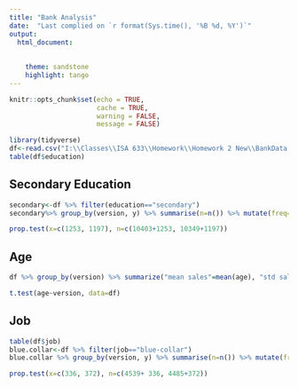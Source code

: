 ---
title: "Bank Analysis"
date:  "Last complied on `r format(Sys.time(), '%B %d, %Y')`"
output:
  html_document: 
  
    
    theme: sandstone
    highlight: tango
---

```{r setup, include=FALSE}
knitr::opts_chunk$set(echo = TRUE,
                      cache = TRUE, 
                      warning = FALSE,
                      message = FALSE)
```

```{r}
library(tidyverse)
df<-read.csv("I:\\Classes\\ISA 633\\Homework\\Homework 2 New\\BankData.csv")
table(df$education)
```

## Secondary Education

```{R}
secondary<-df %>% filter(education=="secondary")
secondary%>% group_by(version, y) %>% summarise(n=n()) %>% mutate(freq=n/sum(n))

```


```{r}
prop.test(x=c(1253, 1197), n=c(10403+1253, 10349+1197))

```

## Age

```{r}
df %>% group_by(version) %>% summarize("mean sales"=mean(age), "std sales"=sd(age),"count"= n())

t.test(age~version, data=df)

```


## Job

```{r}
table(df$job)
blue.collar<-df %>% filter(job=="blue-collar")
blue.collar %>% group_by(version, y) %>% summarise(n=n()) %>% mutate(freq=n/sum(n))
```


```{r}

prop.test(x=c(336, 372), n=c(4539+ 336, 4485+372))

```